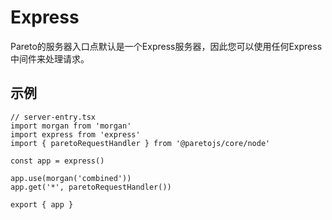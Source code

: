 # Express

Pareto的服务器入口点默认是一个Express服务器，因此您可以使用任何Express中间件来处理请求。

## 示例

```tsx
// server-entry.tsx
import morgan from 'morgan'
import express from 'express'
import { paretoRequestHandler } from '@paretojs/core/node'

const app = express()

app.use(morgan('combined'))
app.get('*', paretoRequestHandler())

export { app }
```
